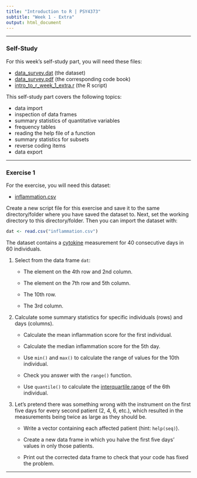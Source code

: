 ```yaml
---
title: "Introduction to R | PSY4373"
subtitle: "Week 1 - Extra"
output: html_document
---
```


---

### Self-Study

For this week's self-study part, you will need these files:

- [data_survey.dat](FIX ME!) (the dataset)
- [data_survey.pdf](FIX ME!) (the corresponding code book)
- [intro_to_r_week_1_extra.r](FIX ME!) (the R script)

This self-study part covers the following topics:

- data import
- inspection of data frames
- summary statistics of quantitative variables
- frequency tables
- reading the help file of a function
- summary statistics for subsets
- reverse coding items
- data export

---

### Exercise 1

For the exercise, you will need this dataset:

- [inflammation.csv](FIX ME!)

Create a new script file for this exercise and save it to the same directory/folder where you have saved the dataset to. Next, set the working directory to this directory/folder. Then you can import the dataset with:

```r
dat <- read.csv("inflammation.csv")
```

The dataset contains a [cytokine](https://en.wikipedia.org/wiki/Cytokine) measurement for 40 consecutive days in 60 individuals.

1. Select from the data frame `dat`:

    - The element on the 4th row and 2nd column.

    - The element on the 7th row and 5th column.

    - The 10th row.

    - The 3rd column.

2. Calculate some summary statistics for specific individuals (rows) and days (columns).

    - Calculate the mean inflammation score for the first individual.

    - Calculate the median inflammation score for the 5th day.

    - Use `min()` and `max()` to calculate the range of values for the 10th individual.

    - Check you answer with the `range()` function.

    - Use `quantile()` to calculate the [interquartile range](https://en.wikipedia.org/wiki/Interquartile_range) of the 6th individual.

3. Let's pretend there was something wrong with the instrument on the first five days for every second patient (2, 4, 6, etc.), which resulted in the measurements being twice as large as they should be.

    - Write a vector containing each affected patient (hint: `help(seq)`).

    - Create a new data frame in which you halve the first five days' values in only those patients.

    - Print out the corrected data frame to check that your code has fixed the problem.

---
